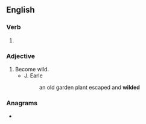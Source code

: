 ==English==

===Verb===
{{head|en|verb form}}

# {{en-past of|wild}}

===Adjective===
{{en-adj}}

# Become wild.
#* J. Earle
#*: an old garden plant escaped and '''wilded'''

===Anagrams===
* {{l|en|widdle}}